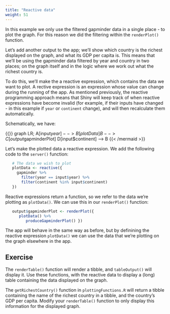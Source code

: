 ```yaml
---
title: "Reactive data"
weight: 51
---
```



In this example we only use the filtered gapminder data in a single place - to plot the graph.   For this reason we did the filtering within the `renderPlot()` function.   

Let's add another output to the app; we'll show which country is the richest displayed on the graph, and what its GDP per capita is. This means that we'll be using the gapminder data filtered by year and country in two places; on the graph itself and in the logic where we work out what the richest country is.   

To do this, we'll make the a reactive expression, which contains the data we want to plot.  A rective expression is an expression whose value can change during the running of the app.   As mentioned previously, the reactive programming approach means that Shiny will keep track of when reactive expressions have become invalid (for example, if their inputs have changed - in this example if `year` or `continent` change), and will then recalculate them automatically.  

Schematically, we have:

{{<mermaid align="left" >}}
graph LR;
   A[input$year] --> B[plotData]
   B --> C[output$gapminderPlot]
   D[input$continent] --> B
{{< /mermaid >}}

Let's make the plotted data a reactive expression. We add the following code to the `server()` function:

```r
 
   # The data we wish to plot
   plotData <- reactive({
     gapminder %>% 
       filter(year == input$year) %>% 
       filter(continent %in% input$continent)
   })


```

Reactive expressions return a function, so we refer to the data we're plotting as `plotData()`.  We can use this in our `renderPlot()` function:

```r

   output$gapminderPlot <- renderPlot({
      plotData() %>% 
         produceGapminderPlot() })

```

The app will behave in the same way as before, but by definining the reactive expression `plotData()` we can use the data that we're plotting on the graph elsewhere in the app.

## Exercise

The `renderTable()` function will render a tibble, and `tableOutput()` will display it.   Use these functions, with the reactive data to display a (long) table containing the data displayed on the graph.
  
The `getRichestCountry()` function in `plottingFunctions.R` will return a tibble containing the name of the richest country in a tibble, and the country's GDP per capita. Modify your `renderTable()` function to only display this information for the displayed graph.













